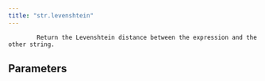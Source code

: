 ```yaml
---
title: "str.levenshtein"
---
```


            Return the Levenshtein distance between the expression and the other string.
            

## Parameters
<ParamField body="other" type="str | StringValue" required="true" >
</ParamField>
